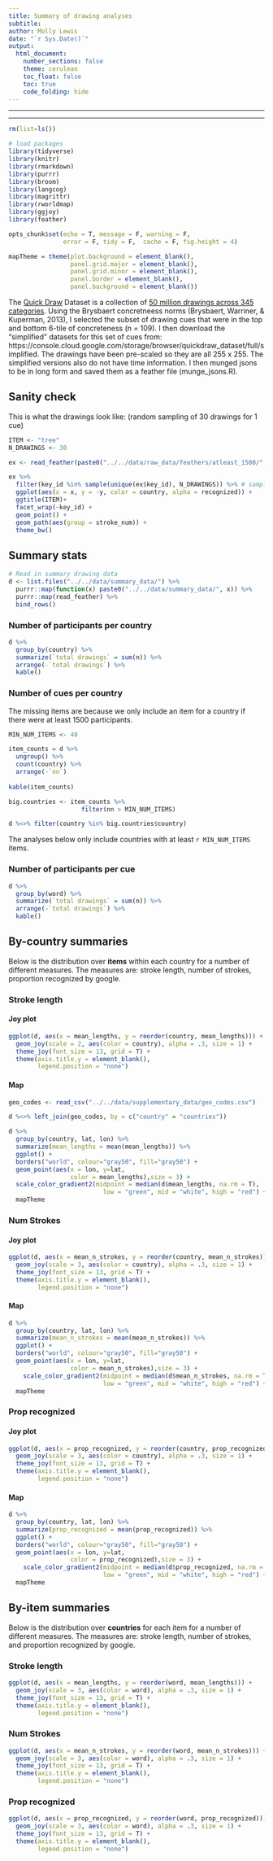 ```yaml
---
title: Summary of drawing analyses
subtitle: 
author: Molly Lewis 
date: "`r Sys.Date()`"
output: 
  html_document:
    number_sections: false
    theme: cerulean
    toc_float: false
    toc: true
    code_folding: hide
---
```

  
******
******

```r
rm(list=ls())

# load packages
library(tidyverse) 
library(knitr)
library(rmarkdown)
library(purrr)
library(broom)
library(langcog)
library(magrittr)
library(rworldmap)
library(ggjoy)
library(feather)

opts_chunk$set(echo = T, message = F, warning = F, 
               error = F, tidy = F,  cache = F, fig.height = 4)

mapTheme = theme(plot.background = element_blank(),
                 panel.grid.major = element_blank(),
                 panel.grid.minor = element_blank(),
                 panel.border = element_blank(),
                 panel.background = element_blank())
```  

The [Quick Draw](https://quickdraw.withgoogle.com/) Dataset is a collection of [50 million drawings across 345 categories](https://github.com/googlecreativelab/quickdraw-dataset). Using the Brysbaert concretneess norms (Brysbaert, Warriner, & Kuperman, 2013), I selected the subset of drawing cues that were in the top and bottom 6-tile of concreteness (n = 109). I then download the "simplified" datasets for this set of cues from: https://console.cloud.google.com/storage/browser/quickdraw_dataset/full/simplified. The drawings have been pre-scaled so they are all 255 x 255. The simplified versions also do not have time information. I then munged jsons to be in long form and saved them as a  feather file (munge_jsons.R).

## Sanity check
This is what the drawings look like:
(random sampling of 30 drawings for 1 cue)
```r
ITEM <- "tree"
N_DRAWINGS <- 30

ex <- read_feather(paste0("../../data/raw_data/feathers/atleast_1500/", ITEM, ".txt"))

ex %>%
  filter(key_id %in% sample(unique(ex$key_id), N_DRAWINGS)) %>% # sample N
  ggplot(aes(x = x, y = -y, color = country, alpha = recognized)) +
  ggtitle(ITEM)+
  facet_wrap(~key_id) +
  geom_point() +
  geom_path(aes(group = stroke_num)) +
  theme_bw()
```


## Summary stats

```r
# Read in summary drawing data
d <- list.files("../../data/summary_data/") %>%
  purrr::map(function(x) paste0("../../data/summary_data/", x)) %>% 
  purrr::map(read_feather) %>% 
  bind_rows() 
```

### Number of participants per country
```r
d %>% 
  group_by(country) %>%
  summarize(`total drawings` = sum(n)) %>%
  arrange(-`total drawings`) %>%
  kable()
```

### Number of cues per country

The missing items are because we only include an item for a country if there were at least 1500 participants.
```r
MIN_NUM_ITEMS <- 40

item_counts = d %>%
  ungroup() %>%
  count(country) %>%
  arrange(-`nn`)
  
kable(item_counts)

big.countries <- item_counts %>%
                    filter(nn > MIN_NUM_ITEMS)

d %<>% filter(country %in% big.countries$country)
```

The analyses below only include countries with at least `r MIN_NUM_ITEMS` items.


### Number of participants per cue

```r
d %>% 
  group_by(word) %>%
  summarize(`total drawings` = sum(n)) %>%
  arrange(-`total drawings`) %>%
  kable()
```


## By-country summaries
Below is the distribution over __items__ within each country for a number of different measures. The measures are: stroke length, number of strokes, proportion recognized by google. 

### Stroke length{.tabset}

#### Joy plot
```r
ggplot(d, aes(x = mean_lengths, y = reorder(country, mean_lengths))) + 
  geom_joy(scale = 2, aes(color = country), alpha = .3, size = 1) +
  theme_joy(font_size = 13, grid = T) + 
  theme(axis.title.y = element_blank(),
        legend.position = "none")
```

#### Map
```r
geo_codes <- read_csv("../../data/supplementary_data/geo_codes.csv")

d %<>% left_join(geo_codes, by = c("country" = "countries"))

d %>%
  group_by(country, lat, lon) %>%
  summarize(mean_lengths = mean(mean_lengths)) %>%
  ggplot() +     
  borders("world", colour="gray50", fill="gray50") +
  geom_point(aes(x = lon, y=lat, 
                 color = mean_lengths),size = 3) +
  scale_color_gradient2(midpoint = median(d$mean_lengths, na.rm = T), 
                          low = "green", mid = "white", high = "red") +
  mapTheme
```

### Num Strokes{.tabset}

#### Joy plot
```r
ggplot(d, aes(x = mean_n_strokes, y = reorder(country, mean_n_strokes))) + 
  geom_joy(scale = 3, aes(color = country), alpha = .3, size = 1) +
  theme_joy(font_size = 13, grid = T) + 
  theme(axis.title.y = element_blank(),
        legend.position = "none")
```

#### Map
```r
d %>%
  group_by(country, lat, lon) %>%
  summarize(mean_n_strokes = mean(mean_n_strokes)) %>%
  ggplot() +   
  borders("world", colour="gray50", fill="gray50") +
  geom_point(aes(x = lon, y=lat, 
                 color = mean_n_strokes),size = 3) +
    scale_color_gradient2(midpoint = median(d$mean_n_strokes, na.rm = T), 
                          low = "green", mid = "white", high = "red") +
  mapTheme
```

### Prop recognized{.tabset}

#### Joy plot
```r
ggplot(d, aes(x = prop_recognized, y = reorder(country, prop_recognized))) + 
  geom_joy(scale = 3, aes(color = country), alpha = .3, size = 1) +
  theme_joy(font_size = 13, grid = T) + 
  theme(axis.title.y = element_blank(),
        legend.position = "none")
```

#### Map
```r
d %>%
  group_by(country, lat, lon) %>%
  summarize(prop_recognized = mean(prop_recognized)) %>%
  ggplot() +   
  borders("world", colour="gray50", fill="gray50") +
  geom_point(aes(x = lon, y=lat,
                 color = prop_recognized),size = 3) +
    scale_color_gradient2(midpoint = median(d$prop_recognized, na.rm = T), 
                          low = "green", mid = "white", high = "red") +
  mapTheme
```

## By-item summaries
Below is the distribution over __countries__  for each item for a number of different measures. The measures are: stroke length, number of strokes, and proportion recognized by google. 


### Stroke length{.tabset}
```r
ggplot(d, aes(x = mean_lengths, y = reorder(word, mean_lengths))) + 
  geom_joy(scale = 3, aes(color = word), alpha = .3, size = 1) +
  theme_joy(font_size = 13, grid = T) + 
  theme(axis.title.y = element_blank(),
        legend.position = "none")
```

### Num Strokes{.tabset}
```r
ggplot(d, aes(x = mean_n_strokes, y = reorder(word, mean_n_strokes))) + 
  geom_joy(scale = 3, aes(color = word), alpha = .3, size = 1) +
  theme_joy(font_size = 13, grid = T) + 
  theme(axis.title.y = element_blank(),
        legend.position = "none")
```

### Prop recognized{.tabset}
```r
ggplot(d, aes(x = prop_recognized, y = reorder(word, prop_recognized))) + 
  geom_joy(scale = 3, aes(color = word), alpha = .3, size = 1) +
  theme_joy(font_size = 13, grid = T) + 
  theme(axis.title.y = element_blank(),
        legend.position = "none")
```
